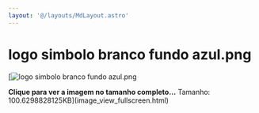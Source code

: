 ```yaml
---
layout: '@/layouts/MdLayout.astro'
---
```






logo simbolo branco fundo azul.png
==================================







[<Image src="https://arapiraca.ufal.br/graduacao/ciencia-da-computacao/documentos/logo-do-curso/logo-cc-simbolo-branco-fundo-azul.png/%40%40images/2e44a3cb-79eb-4db3-ab80-53dc1379811d.png" alt="logo simbolo branco fundo azul.png" inferSize />



**Clique para ver a imagem no tamanho completo…**
Tamanho: 100.6298828125KB](image_view_fullscreen.html)







